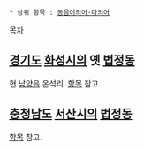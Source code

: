  * 상위 항목 : [[동음이의어·다의어]]

{{{+1 溫石洞 / Onseok-dong }}}

[[목차]]

== [[경기도]] [[화성시]]의 옛 [[법정동]] ==
현 [[남양읍]] 온석리. [[온석동(화성)|항목]] 참고.
== [[충청남도]] [[서산시]]의 [[법정동]] ==
[[온석동(서산)|항목]] 참고.

